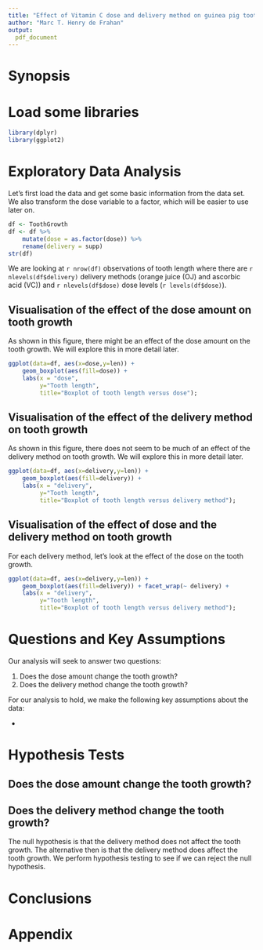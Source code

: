 ```yaml
---
title: "Effect of Vitamin C dose and delivery method on guinea pig tooth growth"
author: "Marc T. Henry de Frahan"
output: 
  pdf_document
---
```


# Synopsis

# Load some libraries
```r
library(dplyr)
library(ggplot2)
```
# Exploratory Data Analysis

Let's first load the data and get some basic information from the data
set. We also transform the dose variable to a factor, which will be
easier to use later on.

```r
df <- ToothGrowth
df <- df %>%
    mutate(dose = as.factor(dose)) %>%
	rename(delivery = supp)
str(df)
```

We are looking at `r nrow(df)` observations of tooth length where
there are `r nlevels(df$delivery)` delivery methods (orange juice (OJ) and
ascorbic acid (VC)) and `r nlevels(df$dose)` dose levels (`r levels(df$dose)`).

## Visualisation of the effect of the dose amount on tooth growth

As shown in this figure, there might be an effect of the dose amount
on the tooth growth. We will explore this in more detail later.

```r
ggplot(data=df, aes(x=dose,y=len)) +
    geom_boxplot(aes(fill=dose)) +
    labs(x = "dose",
         y="Tooth length",
         title="Boxplot of tooth length versus dose");
```

## Visualisation of the effect of the delivery method on tooth growth

As shown in this figure, there does not seem to be much of an effect
of the delivery method on tooth growth. We will explore this in more
detail later.

```r
ggplot(data=df, aes(x=delivery,y=len)) +
    geom_boxplot(aes(fill=delivery)) +
    labs(x = "delivery",
         y="Tooth length",
         title="Boxplot of tooth length versus delivery method");
```
## Visualisation of the effect of dose and the delivery method on tooth growth

For each delivery method, let's look at the effect of the dose on the
tooth growth.

```r
ggplot(data=df, aes(x=delivery,y=len)) +
    geom_boxplot(aes(fill=delivery)) + facet_wrap(~ delivery) +
    labs(x = "delivery",
         y="Tooth length",
         title="Boxplot of tooth length versus delivery method");
```


# Questions and Key Assumptions

Our analysis will seek to answer two questions:

1. Does the dose amount change the tooth growth?
2. Does the delivery method change the tooth growth?

For our analysis to hold, we make the following key assumptions about
the data:

- 

# Hypothesis Tests 

## Does the dose amount change the tooth growth?

## Does the delivery method change the tooth growth?

The null hypothesis is that the delivery method does not affect the tooth growth. The alternative then is that the delivery method does affect the tooth growth. We perform hypothesis testing to see if we can reject the null hypothesis. 

# Conclusions 



\newpage

# Appendix

<!-- ```{r code=readLines(knitr::purl('./tooth_growth.Rmd', documentation = 1)), eval = FALSE} -->
<!-- ``` -->
